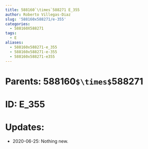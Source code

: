 ```yaml
---
title: 588160`\times`588271 E_355
author: Roberto Villegas-Diaz
slug: '588160x588271/e-355'
categories:
  - 588160X588271
tags:
  - E
aliases:
  - 588160x588271-e_355
  - 588160x588271-e-355
  - 588160x588271-e355
---
```


# **Parents**: 588160`$\times$`588271
# **ID**: E_355
# **Updates**: 
 - 2020-06-25: Nothing new.
